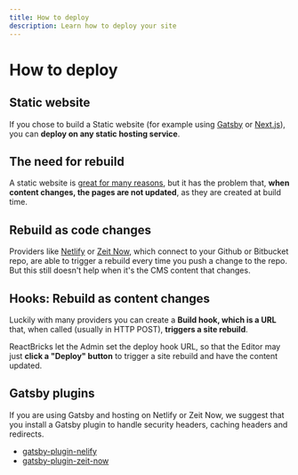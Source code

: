 ```yaml
---
title: How to deploy
description: Learn how to deploy your site
---
```


# How to deploy

## Static website

If you chose to build a Static website (for example using [Gatsby](https://www.gatsbyjs.org/) or [Next.js](https://www.nextjs.org/)), you can **deploy on any static hosting service**.

## The need for rebuild

A static website is [great for many reasons](https://dev.to/matfrana/server-side-rendering-vs-static-site-generation-17nf), but it has the problem that, **when content changes, the pages are not updated**, as they are created at build time.

## Rebuild as code changes

Providers like [Netlify](https://www.netlify.com/) or [Zeit Now](https://zeit.co/), which connect to your Github or Bitbucket repo, are able to trigger a rebuild every time you push a change to the repo. But this still doesn't help when it's the CMS content that changes.

## Hooks: Rebuild as content changes

Luckily with many providers you can create a **Build hook, which is a URL** that, when called (usually in HTTP POST), **triggers a site rebuild**.

ReactBricks let the Admin set the deploy hook URL, so that the Editor may just **click a "Deploy" button** to trigger a site rebuild and have the content updated.

## Gatsby plugins

If you are using Gatsby and hosting on Netlify or Zeit Now, we suggest that you install a Gatsby plugin to handle security headers, caching headers and redirects.

- [gatsby-plugin-nelify](https://www.gatsbyjs.org/packages/gatsby-plugin-netlify/)
- [gatsby-plugin-zeit-now](https://www.gatsbyjs.org/packages/gatsby-plugin-zeit-now/)
